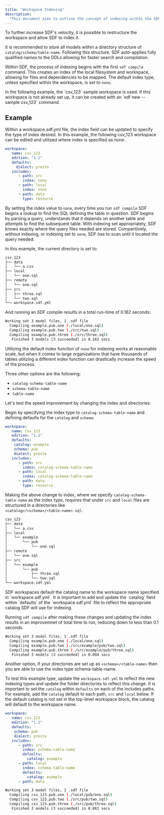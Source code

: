 ```yaml
---
title: "Workspace Indexing"
description:
  "This document aims to outline the concept of indexing within the SDF CLI and outline a specific example to better articulate how to take advantage of this powerful feature."
---
```


To further increase SDF's velocity, it is possible to restructure the workspace and allow SDF to index it.

It is recommended to store all models within a directory structure of 
`catalog/schema/table-name`. Following this structure, SDF auto-applies 
fully qualified names to the DDLs allowing for faster search and compilation. 

Within SDF, the process of indexing begins with the first `sdf compile` command. 
This creates an index of the local filesystem and workspace, allowing for files 
and dependencies to be mapped. The default index type, unless specified within 
the workspace, is set to `none`.

<Note>
In the following example, the `csv_123` sample workspace is used. If this workspace is not already
set up, it can be created with an `sdf new --sample csv_123` command.
</Note>

## Example

<Steps> 
  <Step title= "Basic Index">

Within a workspace.sdf.yml file, the index field can be updated to specify 
the type of index desired. In this example, the following csv_123 workspace 
can be edited and utilized where index is specified as none. 


```yaml workspace.sdf.yml
workspace:
   name: csv_123
   edition: "1.2"
   defaults:
     dialect: presto
   includes:
      - path: src
        index: none
      - path: local
        index: none
      - path: data
        type: resource
```
By setting the index value to `none`, every time you run `sdf compile` SDF begins a lookup to 
find the SQL defining the table in question. SDF begins by parsing a query, understands that it 
depends on another table and attempts to find the subsequent table. With indexing set appropriately,
 SDF knows exactly where the query files needed are stored. Comparitively, without indexing, or 
 indexing set to `none`, SDF has to scan until it located the query needed. 

In this example, the current directory is set to:

```bash
csv_123
├── data
│   └── a.csv
├── local
│   └── one.sql
├── remote
│   └── one.sql
├── src
│   ├── three.sql
│   └── two.sql
└── workspace.sdf.yml
```

And running an SDF compile results in a total run-time of 0.162 seconds:
```bash 
Working set 3 model files, 1 .sdf file
  Compiling example.pub.one (./local/one.sql)
  Compiling example.pub.two (./src/two.sql)
  Compiling example.pub.three (./src/three.sql)
   Finished 3 models [3 succeeded] in 0.162 secs
```
</Step>
<Step title= "Indexing at Scale with Catalog-Schema-Table-Name">

Utilizing the default index function of `none` for indexing works at reasonable scale, 
but when it comes to large organizations that have thousands of tables utilizing a different 
index function can drastically increase the speed of the process. 

Three other options are the following:

- `catalog-schema-table-name`
- `schema-table-name`
- `table-name`

Let's test the speed improvement by changing the index and directories:

Begin by specifying the index type to `catalog-schema-table-name` and defining defaults for the `catalog` and `schema`:
```yaml workspace.sdf.yml
workspace:
   name: csv_123
   edition: "1.2"
   defaults:
    catalog: example
    schema: pub
    dialect: presto
   includes:
      - path: src
        index: catalog-schema-table-name
      - path: local
        index: catalog-schema-table-name
      - path: data
        type: resource
```

Making the above change to index, where we specify `catalog-schema-table-name` as 
the index type, requires that under `src` and `local` files are structured in a directories like  
`<catalog>/<schema>/<table-name>.sql`.
```bash
csv_123
├── data
│   └── a.csv
├── local
│   └── example
│       └── pub
│           └── one.sql
├── remote
│   └── one.sql
├── src
│   └── example
│       └── pub
│           ├── three.sql
│           └── two.sql
└── workspace.sdf.yml
```

<Note>
SDF workspaces default the catalog name to the workspace name specified in `workspace.sdf.yml`. It is 
important to add and update the `catalog` field within `defaults` of the `workspace.sdf.yml` file to reflect 
the appropriate catalog SDF will use for indexing. 
</Note>

Running `sdf compile` after making these changes and updating the index results in an improvemnet of total 
time to run, reducing down to less than 0.1 seconds. 

```bash 
Working set 3 model files, 1 .sdf file
  Compiling example.pub.one (./local/one.sql)
  Compiling example.pub.two (./src/example/pub/two.sql)
  Compiling example.pub.three (./src/example/pub/three.sql)
   Finished 3 models [3 succeeded] in 0.094 secs
```
</Step>

<Step title = "Indexing with Schema-Table-Name">

Another option, if your directories are set up as `<schema>/<table-name>` then you 
are able to use the index type schema-table-name. 

To test this example type, update the `workspace.sdf.yml` to reflect the new indexing types and update 
the folder directories to reflect this change. It is important to set the `catalog` within `defaults` on each 
of the includes paths. For example, add the `catalog` default to each path, `src` and `local` below. 
If the default catalog is not set in the top-level workspace block, the catalog will default to the workspace name.

```yaml workspace.sdf.yml
workspace:
   name: csv_123
   edition: "1.2"
   defaults:
    schema: pub
    dialect: presto
   includes:
      - path: src
        index: schema-table-name
        defaults:
          catalog: example
      - path: local
        index: schema-table-name
        defaults:
          catalog: example
      - path: data
```

```bash
Working set 3 model files, 1 .sdf file
  Compiling csv_123.pub.one (./local/pub/one.sql)
  Compiling csv_123.pub.two (./src/pub/two.sql)
  Compiling csv_123.pub.three (./src/pub/three.sql)
   Finished 3 models [3 succeeded] in 0.081 secs
```
</Step>
</Steps>
